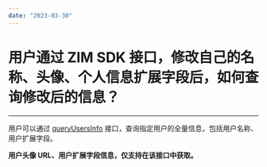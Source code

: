 ```yaml
---
date: "2023-03-30"
---
```

# 用户通过 ZIM SDK 接口，修改自己的名称、头像、个人信息扩展字段后，如何查询修改后的信息？

- - - 

用户可以通过 [queryUsersInfo](https://doc-zh.zego.im/article/api?doc=zim_API~java_android~class~ZIM#query-users-info) 接口，查询指定用户的全量信息，包括用户名称、用户扩展字段。

**用户头像 URL、用户扩展字段信息，仅支持在该接口中获取。**